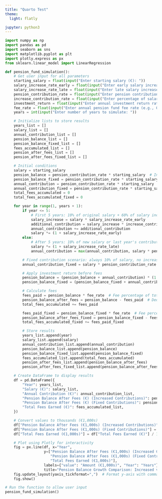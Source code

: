 ```yaml
---
title: "Quarto Test"
theme:
  light: flatly

jupyter: python3
---
```



```python
import numpy as np
import pandas as pd
import seaborn as sns
import matplotlib.pyplot as plt
import plotly.express as px
from sklearn.linear_model import LinearRegression

def pension_fund_simulation():
    # Get user input for all parameters
    starting_salary = float(input("Enter starting salary (€): "))
    salary_increase_rate_early = float(input("Enter early salary increase rate (e.g., 0.10 for 10%): "))
    salary_increase_rate_late = float(input("Enter late salary increase rate after 5 years (e.g., 0.02 for 2%): "))
    pension_contribution_rate = float(input("Enter pension contribution rate (e.g., 0.10 for 10%): "))
    increase_contribution_rate = float(input("Enter percentage of salary increase allocated to pension for first 5 years (e.g., 0.60 for 60%): "))
    investment_return = float(input("Enter annual investment return rate (e.g., 0.07 for 7%): "))
    fee_rate = float(input("Enter annual pension fund fee rate (e.g., 0.01 for 1%): "))
    years = int(input("Enter number of years to simulate: "))

    # Initialize lists to store results
    years_list = []
    salary_list = []
    annual_contribution_list = []
    pension_balance_list = []
    pension_balance_fixed_list = []
    fees_accumulated_list = []
    pension_after_fees_list = []
    pension_after_fees_fixed_list = []

    # Initial conditions
    salary = starting_salary
    pension_balance = pension_contribution_rate * starting_salary  # Initial balance based on contribution rate
    pension_balance_fixed = pension_contribution_rate * starting_salary  # Alternative scenario without increased contribution
    annual_contribution = pension_contribution_rate * starting_salary
    annual_contribution_fixed = pension_contribution_rate * starting_salary
    total_fees_accumulated = 0
    total_fees_accumulated_fixed = 0

    for year in range(1, years + 1):
        if year <= 5:
            # First 5 years: 10% of original salary + 60% of salary increase
            salary_increase = salary * salary_increase_rate_early
            additional_contribution = salary_increase * increase_contribution_rate
            annual_contribution += additional_contribution
            salary *= (1 + salary_increase_rate_early)
        else:
            # After 5 years: 10% of new salary or last year's contribution, whichever is higher
            salary *= (1 + salary_increase_rate_late)
            annual_contribution = max(annual_contribution, salary * pension_contribution_rate)

        # Fixed contribution scenario: always 10% of salary, no increased contribution
        annual_contribution_fixed = salary * pension_contribution_rate

        # Apply investment return before fees
        pension_balance = (pension_balance + annual_contribution) * (1 + investment_return)
        pension_balance_fixed = (pension_balance_fixed + annual_contribution_fixed) * (1 + investment_return)

        # Calculate fees
        fees_paid = pension_balance * fee_rate  # Fee percentage of total balance
        pension_balance_after_fees = pension_balance - fees_paid  # Deduct fees
        total_fees_accumulated += fees_paid

        fees_paid_fixed = pension_balance_fixed * fee_rate  # Fee percentage for fixed scenario
        pension_balance_after_fees_fixed = pension_balance_fixed - fees_paid_fixed  # Deduct fees
        total_fees_accumulated_fixed += fees_paid_fixed

        # Store results
        years_list.append(year)
        salary_list.append(salary)
        annual_contribution_list.append(annual_contribution)
        pension_balance_list.append(pension_balance)
        pension_balance_fixed_list.append(pension_balance_fixed)
        fees_accumulated_list.append(total_fees_accumulated)
        pension_after_fees_list.append(pension_balance_after_fees)
        pension_after_fees_fixed_list.append(pension_balance_after_fees_fixed)

    # Create DataFrame to display results
    df = pd.DataFrame({
        "Year": years_list,
        "Salary (€)": salary_list,
        "Annual Contribution (€)": annual_contribution_list,
        "Pension Balance After Fees (€) (Increased Contributions)": pension_after_fees_list,
        "Pension Balance After Fees (€) (Fixed Contributions)": pension_after_fees_fixed_list,
        "Total Fees Earned (€)": fees_accumulated_list,
    })

    # Convert values to thousands (€1,000s)
    df["Pension Balance After Fees (€1,000s) (Increased Contributions)"] = df["Pension Balance After Fees (€) (Increased Contributions)"] / 1000
    df["Pension Balance After Fees (€1,000s) (Fixed Contributions)"] = df["Pension Balance After Fees (€) (Fixed Contributions)"] / 1000
    df["Total Fees Earned (€1,000s)"] = df["Total Fees Earned (€)"] / 1000

    # Plot using Plotly for interactivity
    fig = px.line(df, x="Year",
                  y=["Pension Balance After Fees (€1,000s) (Increased Contributions)",
                     "Pension Balance After Fees (€1,000s) (Fixed Contributions)",
                     "Total Fees Earned (€1,000s)"],
                  labels={"value": "Amount (€1,000s)", "Year": "Years"},
                  title="Pension Balance Growth Comparison: Increased vs Fixed Contributions")
    fig.update_layout(yaxis_tickformat=",")  # Format y-axis with comma separators
    fig.show()

# Run the function to allow user input
pension_fund_simulation()
```